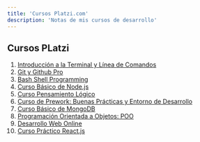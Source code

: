 ```yaml
---
title: 'Cursos Platzi.com'
description: 'Notas de mis cursos de desarrollo'
---
```


## Cursos PLatzi


1. [Introducción a la Terminal y Línea de Comandos](https://platzi.com/clases/terminal/)
2. [Git y Github Pro](https://platzi.com/clases/git-github/)
3. [Bash Shell Programming](https://platzi.com/clases/bash-shell/)
4. [Curso Básico de Node.js](https://platzi.com/clases/basico-nodejs/)
5. [Curso Pensamiento Lógico](https://platzi.com/clases/pensamiento-logico/)
6. [Curso de Prework: Buenas Prácticas y Entorno de Desarrollo](https://platzi.com/clases/prework/)
7. [Curso Básico de MongoDB](https://platzi.com/clases/mongodb/)
8. [Programación Orientada a Objetos: POO](https://platzi.com/clases/oop/)
9. [Desarrollo Web Online](https://platzi.com/clases/html5-css3/)
10. [Curso Práctico React.js](https://platzi.com/clases/react-ejs/)
